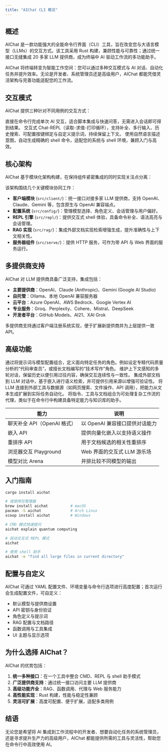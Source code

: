 ---
title: "AIChat CLI 概览"
---

## 概述

AIChat 是一款功能强大的全能命令行界面（CLI）工具，旨在改变您与大语言模型（LLMs）的交互方式。该工具采用 Rust 构建，兼顾性能与可靠性；通过统一接口无缝集成 20 多家 LLM 提供商，成为终端中 AI 驱动工作流的多功能助手。

AIChat 将终端转变为智能工作空间：您可以通过多种交互模式与 AI 对话、自动化任务并提升效率。无论是开发者、系统管理员还是高级用户，AIChat 都能凭借灵活架构与完善功能适配您的工作流。

## 交互模式

AIChat 提供三种针对不同用例的交互方式：

<Columns>
  <Card title="CMD 模式">
    直接在命令行完成单次 AI 交互，适合脚本集成与快速问答，无需进入会话即可得到结果。
  </Card>
  <Card title="REPL 模式">
    交互式 Chat-REPL（读取-求值-打印循环），支持补全、多行输入、历史搜索、可配置按键绑定与自定义提示词，持续保留上下文。
  </Card>
  <Card title="Shell 助手">
    使用自然语言描述意图，自动生成精确的 shell 命令，适配您的系统与 shell 环境，兼顾入门与高效。
  </Card>
</Columns>

## 核心架构

AIChat 基于模块化架构构建，在保持组件紧密集成的同时实现关注点分离：

该架构围绕几个关键模块协同工作：

- **客户端模块** (`src/client/`)：统一接口对接多家 LLM 提供商，支持 OpenAI、Claude、Gemini 等，包含原生与 OpenAI 兼容端点。
- **配置系统** (`src/config/`)：管理模型选择、角色定义、会话管理与用户偏好。
- **REPL 引擎** (`src/repl/`)：提供交互式 shell 体验，具备命令补全、语法高亮与会话管理。
- **RAG 实现** (`src/rag/`)：集成外部文档实现检索增强生成，提升准确性与上下文相关性。
- **服务器组件** (`src/serve/`)：提供 HTTP 服务，可作为带 API 与 Web 界面的服务运行。

## 多提供商支持

AIChat 对 LLM 提供商具备广泛支持，集成包括：

- **主要提供商**：OpenAI、Claude (Anthropic)、Gemini (Google AI Studio)
- **自托管**：Ollama、本地 OpenAI 兼容服务器
- **云平台**：Azure OpenAI、AWS Bedrock、Google Vertex AI
- **专业服务**：Groq、Perplexity、Cohere、Mistral、DeepSeek
- **开发者平台**：GitHub Models、AI21、XAI Grok

多提供商支持通过客户端注册系统实现，便于扩展新提供商并为上层提供一致 API。

## 高级功能

<Tabs>
  <Tab title="角色系统">
    通过将提示词与模型配置组合，定义面向特定任务的角色。例如设定专精代码质量分析的“代码审查员”，或擅长文档编写的“技术写作”角色。
  </Tab>
  <Tab title="会话管理">
    维护上下文感知的多轮对话，保留历史以便引用过往内容，确保交互连续性与一致性。
  </Tab>
  <Tab title="RAG">
    集成外部文档到 LLM 对话中，基于嵌入进行语义检索，并可提供引用来源以增强可验证性。
  </Tab>
  <Tab title="函数调用与工具">
    将 LLM 连接到外部工具与数据源（如网页搜索、文件操作、API 调用），把能力从文本生成扩展到实际任务自动化。
  </Tab>
  <Tab title="AI 代理">
    将指令、工具与文档组合为可处理复杂工作流的代理，类似于在命令行中构建具备特定能力与知识库的助手。
  </Tab>
  <Tab title="Web 服务器功能">

| 能力 | 说明 |
|---|---|
| 聊天补全 API（OpenAI 格式） | 以 OpenAI 兼容接口提供对话能力 |
| 嵌入 API | 提供向量化嵌入以支持语义操作 |
| 重排序 API | 用于文档候选的相关性重排序 |
| 浏览器交互 Playground | Web 界面的交互式 LLM 游乐场 |
| 模型对比 Arena | 并排比较不同模型的输出 |

  </Tab>
</Tabs>

## 入门指南

<Steps>
  <Step title="安装">

```bash
cargo install aichat

# 或使用包管理器
brew install aichat          # macOS
pacman -S aichat             # Arch Linux
scoop install aichat         # Windows
```

  </Step>
  <Step title="首次使用">

```bash
# CMD 模式快速提问
aichat explain quantum computing

# 启动交互式 REPL 模式
aichat

# 使用 shell 助手
aichat -e "find all large files in current directory"
```

  </Step>
</Steps>

## 配置与自定义

AIChat 可通过 YAML 配置文件、环境变量与命令行选项进行高度配置；首次运行会生成配置文件，可自定义：

- 默认模型与提供商设置
- API 密钥与身份验证
- 角色定义与提示词
- RAG 配置与文档路径
- 函数调用与工具集成
- UI 主题与显示选项

## 为什么选择 AIChat？

AIChat 的优势包括：

1. **统一多种接口**：在一个工具中整合 CMD、REPL 与 shell 助手模式
2. **广泛提供商支持**：通过统一接口访问主要 LLM 提供商
3. **高级功能齐全**：RAG、函数调用、代理与 Web 服务能力
4. **高性能实现**：Rust 构建，性能与稳定性兼顾
5. **灵活可扩展**：高度可配置、便于扩展，适配多类用例

## 结语

无论您是希望将 AI 集成到工作流程中的开发者、想要自动化任务的系统管理员，还是寻求提升生产力的高级用户，AIChat 都能提供所需的工具与灵活性，帮助您在命令行中高效使用 AI。
